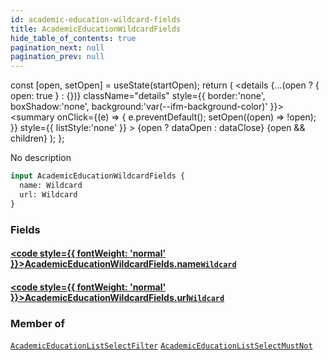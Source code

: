 ```yaml
---
id: academic-education-wildcard-fields
title: AcademicEducationWildcardFields
hide_table_of_contents: true
pagination_next: null
pagination_prev: null
---
```







  const [open, setOpen] = useState(startOpen);
  return (
    <details {...(open ? { open: true } : {})} className="details" style={{ border:'none', boxShadow:'none', background:'var(--ifm-background-color)' }}>
      <summary
        onClick={(e) => {
          e.preventDefault();
          setOpen((open) => !open);
        }}
        style={{ listStyle:'none' }}
      >
      {open ? dataOpen : dataClose}
      </summary>
      {open && children}
    </details>
  );
};




No description


```graphql
input AcademicEducationWildcardFields {
  name: Wildcard
  url: Wildcard
}
```




### Fields

#### [<code style={{ fontWeight: 'normal' }}>AcademicEducationWildcardFields.<b>name</b></code>](#)<Bullet />[`Wildcard`](/cris/inputs/wildcard) <Badge class="secondary" text="input"/>
> 
> 

#### [<code style={{ fontWeight: 'normal' }}>AcademicEducationWildcardFields.<b>url</b></code>](#)<Bullet />[`Wildcard`](/cris/inputs/wildcard) <Badge class="secondary" text="input"/>
> 
> 



### Member of

[`AcademicEducationListSelectFilter`](/cris/inputs/academic-education-list-select-filter)  <Badge class="secondary" text="input"/><Bullet />[`AcademicEducationListSelectMustNot`](/cris/inputs/academic-education-list-select-must-not)  <Badge class="secondary" text="input"/>

